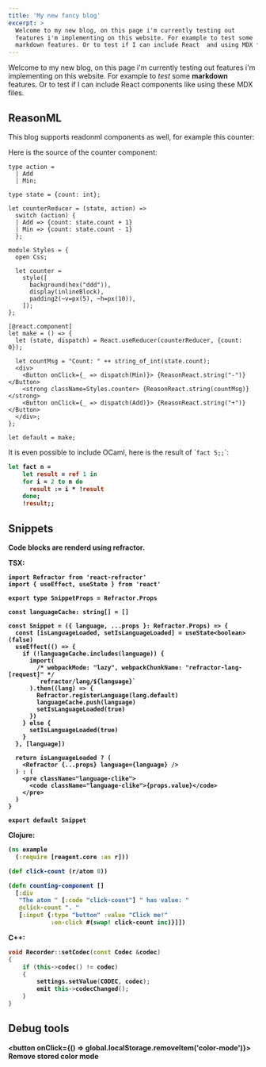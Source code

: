 ```yaml
---
title: 'My new fancy blog'
excerpt: >
  Welcome to my new blog, on this page i'm currently testing out
  features i'm implementing on this website. For example to test some
  markdown features. Or to test if I can include React  and using MDX files.
---
```



Welcome to my new blog, on this page i'm currently testing out features i'm
implementing on this website. For example to _test_ some **markdown** features.
Or to test if I can include React components like <DarkModeSwitcher /> using
these MDX files.

## ReasonML

This blog supports readonml components as well, for example this counter: <ReasonCounter />

Here is the source of the counter component:

```reason
type action =
  | Add
  | Min;

type state = {count: int};

let counterReducer = (state, action) =>
  switch (action) {
  | Add => {count: state.count + 1}
  | Min => {count: state.count - 1}
  };

module Styles = {
  open Css;

  let counter =
    style([
      background(hex("ddd")),
      display(inlineBlock),
      padding2(~v=px(5), ~h=px(10)),
    ]);
};

[@react.component]
let make = () => {
  let (state, dispatch) = React.useReducer(counterReducer, {count: 0});

  let countMsg = "Count: " ++ string_of_int(state.count);
  <div>
    <Button onClick={_ => dispatch(Min)}> {ReasonReact.string("-")} </Button>
    <strong className=Styles.counter> {ReasonReact.string(countMsg)} </strong>
    <Button onClick={_ => dispatch(Add)}> {ReasonReact.string("+")} </Button>
  </div>;
};

let default = make;

```

It is even possible to include OCaml, here is the result of \``fact 5;;`\`: <strong children={fact(5)} />

```ocaml
let fact n =
    let result = ref 1 in
    for i = 2 to n do
      result := i * !result
    done;
    !result;;

```

## Snippets

Code blocks are renderd using refractor.

TSX:

```tsx
import Refractor from 'react-refractor'
import { useEffect, useState } from 'react'

export type SnippetProps = Refractor.Props

const languageCache: string[] = []

const Snippet = ({ language, ...props }: Refractor.Props) => {
  const [isLanguageLoaded, setIsLanguageLoaded] = useState<boolean>(false)
  useEffect(() => {
    if (!languageCache.includes(language)) {
      import(
        /* webpackMode: "lazy", webpackChunkName: "refractor-lang-[request]" */
        `refractor/lang/${language}`
      ).then((lang) => {
        Refractor.registerLanguage(lang.default)
        languageCache.push(language)
        setIsLanguageLoaded(true)
      })
    } else {
      setIsLanguageLoaded(true)
    }
  }, [language])

  return isLanguageLoaded ? (
    <Refractor {...props} language={language} />
  ) : (
    <pre className="language-clike">
      <code className="language-clike">{props.value}</code>
    </pre>
  )
}

export default Snippet
```

Clojure:

```clojure
(ns example
  (:require [reagent.core :as r]))

(def click-count (r/atom 0))

(defn counting-component []
  [:div
   "The atom " [:code "click-count"] " has value: "
   @click-count ". "
   [:input {:type "button" :value "Click me!"
            :on-click #(swap! click-count inc)}]])
```

C++:

```cpp
void Recorder::setCodec(const Codec &codec)
{
    if (this->codec() != codec)
    {
        settings.setValue(CODEC, codec);
        emit this->codecChanged();
    }
}
```

## Debug tools

<button onClick={() => global.localStorage.removeItem('color-mode')}>
  Remove stored color mode
</button>
